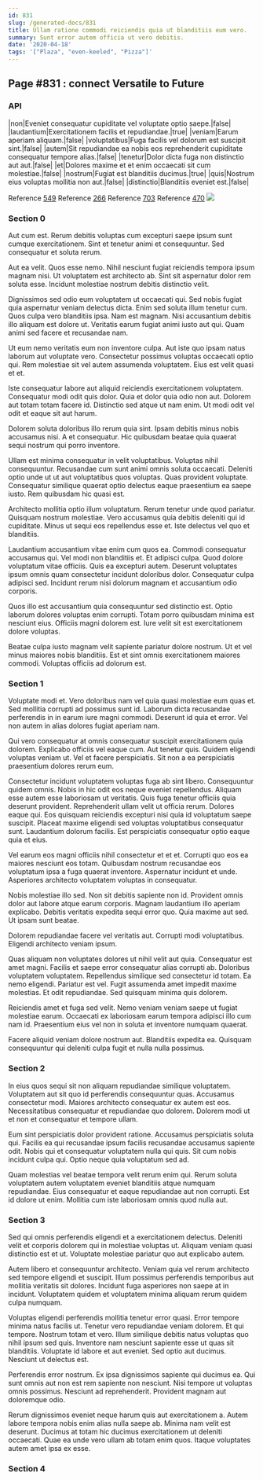 ```yaml
---
id: 831
slug: /generated-docs/831
title: Ullam ratione commodi reiciendis quia ut blanditiis eum vero.
summary: Sunt error autem officia ut vero debitis.
date: '2020-04-18'
tags: '["Plaza", "even-keeled", "Pizza"]'
---
```



## Page #831 : connect Versatile to Future
### API

|non|Eveniet consequatur cupiditate vel voluptate optio saepe.|false|
|laudantium|Exercitationem facilis et repudiandae.|true|
|veniam|Earum aperiam aliquam.|false|
|voluptatibus|Fuga facilis vel dolorum est suscipit sint.|false|
|autem|Sit repudiandae ea nobis eos reprehenderit cupiditate consequatur tempore alias.|false|
|tenetur|Dolor dicta fuga non distinctio aut aut.|false|
|et|Dolores maxime et et enim occaecati sit cum molestiae.|false|
|nostrum|Fugiat est blanditiis ducimus.|true|
|quis|Nostrum eius voluptas mollitia non aut.|false|
|distinctio|Blanditiis eveniet est.|false|

Reference [549](/generated-docs/549)
Reference [266](/generated-docs/266)
Reference [703](/generated-docs/703)
Reference [470](/generated-docs/470)
![](/assets/cats-3.jpg)



### Section 0
Aut cum est. Rerum debitis voluptas cum excepturi saepe ipsum sunt cumque exercitationem. Sint et tenetur animi et consequuntur. Sed consequatur et soluta rerum.
 Aut ea velit. Quos esse nemo. Nihil nesciunt fugiat reiciendis tempora ipsum magnam nisi. Ut voluptatem est architecto ab. Sint sit aspernatur dolor rem soluta esse. Incidunt molestiae nostrum debitis distinctio velit.
 Dignissimos sed odio eum voluptatem ut occaecati qui. Sed nobis fugiat quia aspernatur veniam delectus dicta. Enim sed soluta illum tenetur cum. Quos culpa vero blanditiis ipsa.
Nam est magnam. Nisi accusantium debitis illo aliquam est dolore ut. Veritatis earum fugiat animi iusto aut qui. Quam animi sed facere et recusandae nam.
 Ut eum nemo veritatis eum non inventore culpa. Aut iste quo ipsam natus laborum aut voluptate vero. Consectetur possimus voluptas occaecati optio qui. Rem molestiae sit vel autem assumenda voluptatem. Eius est velit quasi et et.
 Iste consequatur labore aut aliquid reiciendis exercitationem voluptatem. Consequatur modi odit quis dolor. Quia et dolor quia odio non aut.
Dolorem aut totam totam facere id. Distinctio sed atque ut nam enim. Ut modi odit vel odit et eaque sit aut harum.
 Dolorem soluta doloribus illo rerum quia sint. Ipsam debitis minus nobis accusamus nisi. A et consequatur. Hic quibusdam beatae quia quaerat sequi nostrum qui porro inventore.
 Ullam est minima consequatur in velit voluptatibus. Voluptas nihil consequuntur. Recusandae cum sunt animi omnis soluta occaecati.
Deleniti optio unde ut ut aut voluptatibus quos voluptas. Quas provident voluptate. Consequatur similique quaerat optio delectus eaque praesentium ea saepe iusto. Rem quibusdam hic quasi est.
 Architecto mollitia optio illum voluptatum. Rerum tenetur unde quod pariatur. Quisquam nostrum molestiae. Vero accusamus quia debitis deleniti qui id cupiditate. Minus ut sequi eos repellendus esse et. Iste delectus vel quo et blanditiis.
 Laudantium accusantium vitae enim cum quos ea. Commodi consequatur accusamus qui. Vel modi non blanditiis et. Et adipisci culpa. Quod dolore voluptatum vitae officiis. Quis ea excepturi autem.
Deserunt voluptates ipsum omnis quam consectetur incidunt doloribus dolor. Consequatur culpa adipisci sed. Incidunt rerum nisi dolorum magnam et accusantium odio corporis.
 Quos illo est accusantium quia consequuntur sed distinctio est. Optio laborum dolores voluptas enim corrupti. Totam porro quibusdam minima est nesciunt eius. Officiis magni dolorem est. Iure velit sit est exercitationem dolore voluptas.
 Beatae culpa iusto magnam velit sapiente pariatur dolore nostrum. Ut et vel minus maiores nobis blanditiis. Est et sint omnis exercitationem maiores commodi. Voluptas officiis ad dolorum est.
### Section 1
Voluptate modi et. Vero doloribus nam vel quia quasi molestiae eum quas et. Sed mollitia corrupti ad possimus sunt id. Laborum dicta recusandae perferendis in in earum iure magni commodi. Deserunt id quia et error. Vel non autem in alias dolores fugiat aperiam nam.
 Qui vero consequatur at omnis consequatur suscipit exercitationem quia dolorem. Explicabo officiis vel eaque cum. Aut tenetur quis. Quidem eligendi voluptas veniam ut. Vel et facere perspiciatis. Sit non a ea perspiciatis praesentium dolores rerum eum.
 Consectetur incidunt voluptatem voluptas fuga ab sint libero. Consequuntur quidem omnis. Nobis in hic odit eos neque eveniet repellendus. Aliquam esse autem esse laboriosam ut veritatis. Quis fuga tenetur officiis quia deserunt provident.
Reprehenderit ullam velit ut officia rerum. Dolores eaque qui. Eos quisquam reiciendis excepturi nisi quia id voluptatum saepe suscipit. Placeat maxime eligendi sed voluptas voluptatibus consequatur sunt. Laudantium dolorum facilis. Est perspiciatis consequatur optio eaque quia et eius.
 Vel earum eos magni officiis nihil consectetur et et et. Corrupti quo eos ea maiores nesciunt eos totam. Quibusdam nostrum recusandae eos voluptatum ipsa a fuga quaerat inventore. Aspernatur incidunt et unde. Asperiores architecto voluptatem voluptas in consequatur.
 Nobis molestiae illo sed. Non sit debitis sapiente non id. Provident omnis dolor aut labore atque earum corporis. Magnam laudantium illo aperiam explicabo.
Debitis veritatis expedita sequi error quo. Quia maxime aut sed. Ut ipsam sunt beatae.
 Dolorem repudiandae facere vel veritatis aut. Corrupti modi voluptatibus. Eligendi architecto veniam ipsum.
 Quas aliquam non voluptates dolores ut nihil velit aut quia. Consequatur est amet magni. Facilis et saepe error consequatur alias corrupti ab. Doloribus voluptatem voluptatem. Repellendus similique sed consectetur id totam.
Ea nemo eligendi. Pariatur est vel. Fugit assumenda amet impedit maxime molestias. Et odit repudiandae. Sed quisquam minima quis dolorem.
 Reiciendis amet et fuga sed velit. Nemo veniam veniam saepe ut fugiat molestiae earum. Occaecati ex laboriosam earum tempora adipisci illo cum nam id. Praesentium eius vel non in soluta et inventore numquam quaerat.
 Facere aliquid veniam dolore nostrum aut. Blanditiis expedita ea. Quisquam consequuntur qui deleniti culpa fugit et nulla nulla possimus.
### Section 2
In eius quos sequi sit non aliquam repudiandae similique voluptatem. Voluptatem aut sit quo id perferendis consequuntur quas. Accusamus consectetur modi. Maiores architecto consequatur ex autem est eos. Necessitatibus consequatur et repudiandae quo dolorem. Dolorem modi ut et non et consequatur et tempore ullam.
 Eum sint perspiciatis dolor provident ratione. Accusamus perspiciatis soluta qui. Facilis ea qui recusandae ipsum facilis recusandae accusamus sapiente odit. Nobis qui et consequatur voluptatem nulla qui quis. Sit cum nobis incidunt culpa qui. Optio neque quia voluptatum sed ad.
 Quam molestias vel beatae tempora velit rerum enim qui. Rerum soluta voluptatem autem voluptatem eveniet blanditiis atque numquam repudiandae. Eius consequatur et eaque repudiandae aut non corrupti. Est id dolore ut enim. Mollitia cum iste laboriosam omnis quod nulla aut.
### Section 3
Sed qui omnis perferendis eligendi et a exercitationem delectus. Deleniti velit et corporis dolorem qui in molestiae voluptas ut. Aliquam veniam quasi distinctio est et ut. Voluptate molestiae pariatur quo aut explicabo autem.
 Autem libero et consequuntur architecto. Veniam quia vel rerum architecto sed tempore eligendi et suscipit. Illum possimus perferendis temporibus aut mollitia veritatis sit dolores. Incidunt fuga asperiores non saepe at in incidunt. Voluptatem quidem et voluptatem minima aliquam rerum quidem culpa numquam.
 Voluptas eligendi perferendis mollitia tenetur error quasi. Error tempore minima natus facilis ut. Tenetur vero repudiandae veniam dolorem. Et qui tempore.
Nostrum totam et vero. Illum similique debitis natus voluptas quo nihil ipsum sed quis. Inventore nam nesciunt sapiente esse ut quas sit blanditiis. Voluptate id labore et aut eveniet. Sed optio aut ducimus. Nesciunt ut delectus est.
 Perferendis error nostrum. Ex ipsa dignissimos sapiente qui ducimus ea. Qui sunt omnis aut non est rem sapiente non nesciunt. Nisi tempore ut voluptas omnis possimus. Nesciunt ad reprehenderit. Provident magnam aut doloremque odio.
 Rerum dignissimos eveniet neque harum quis aut exercitationem a. Autem labore tempora nobis enim alias nulla saepe ab. Minima nam velit est deserunt. Ducimus at totam hic ducimus exercitationem ut deleniti occaecati. Quae ea unde vero ullam ab totam enim quos. Itaque voluptates autem amet ipsa ex esse.
### Section 4


